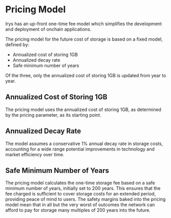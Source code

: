 
# Pricing Model

Irys has an up-front one-time fee model which simplifies the development and deployment of onchain applications.

The pricing model for the future cost of storage is based on a fixed model, defined by:

- Annualized cost of storing 1GB
- Annualized decay rate
- Safe minimum number of years

Of the three, only the annualized cost of storing 1GB is updated from year to year.

## Annualized Cost of Storing 1GB

The pricing model uses the annualized cost of storing 1GB, as determined by the pricing parameter, as its starting point.

## Annualized Decay Rate

The model assumes a conservative 1% annual decay rate in storage costs, accounting for a wide range potential improvements in technology and market efficiency over time.

## Safe Minimum Number of Years

The pricing model calculates the one-time storage fee based on a safe minimum number of years, initially set to 200 years. This ensures that the fee charged is sufficient to cover storage costs for an extended period, providing peace of mind to users. The safety margins baked into the pricing model mean that in all but the very worst of outcomes the network can afford to pay for storage many multiples of 200 years into the future.
